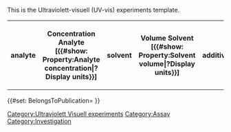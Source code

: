 <noinclude>
This is the Ultraviolett-visuell (UV-vis) experiments template.
</noinclude>
<includeonly><table class="wikitable" title="">
<tr>
<th title="analyte (catalyst)">analyte</th>
<th title="analyte concentration [{{#show: Property:Analyte concentration|?Display units}}]">Concentration Analyte [{{#show: Property:Analyte concentration|?Display units}}]</th>
<th title="solvent">solvent</th>
<th property="hidden" title="solvent volume [{{#show: Property:Solvent volume|?Display units}}]">Volume Solvent [{{#show: Property:Solvent volume|?Display units}}]</th>
<th title="additives">additives</th>
<th property="hidden" title="additives concentration [mM]">Concentration Additives [mM]</th>

<th title="absorption maximum [{{#show: Property:Absorption Max|?Display units}}]">Abs. 1 Analyte [{{#show: Property:Absorption Max|?Display units}}]</th>
<th title="absorption intensity maximum [{{#show: Property:Absorption Intensity Max|?Display units}}]">Int. Abs. 1 Analyte [{{#show: Property:Absorption Intensity Max|?Display units}}]</th>
<th title="emission maximum [{{#show: Property:Emission Max|?Display units}}]">Rel. Emission 1 [{{#show: Property:Emission Max|?Display units}}]</th>
<th title="emission intensity maximum [{{#show: Property:Emission Intensity Max|?Display units}}]">Intensity Rel. Em. 1 [{{#show: Property:Emission Intensity Max|?Display units}}]</th>

<th property="hidden" title="absorption maximum 2 [{{#show: Property:Absorption Max 2|?Display units}}]">Abs. 2 Analyte [{{#show: Property:Absorption Max 2|?Display units}}]</th>
<th property="hidden" title="absorption intensity maximum 2 [{{#show: Property:Absorption Intensity Max 2|?Display units}}]">Int. Abs. 2 Analyte [{{#show: Property:Absorption Intensity Max 2|?Display units}}]</th>
<th property="hidden" title="emission maximum 2 [{{#show: Property:Emission Max 2|?Display units}}]">Rel. Emission 2 [{{#show: Property:Emission Max 2|?Display units}}]</th>
<th property="hidden" title="emission intensity maximum 2 [{{#show: Property:Emission Intensity Max 2|?Display units}}]">Intensity Rel. Em. 2 [{{#show: Property:Emission Intensity Max 2|?Display units}}]</th>

<th property="hidden" title="absorption maximum 3 [{{#show: Property:Absorption Max 3|?Display units}}]">Abs. 3 Analyte [{{#show: Property:Absorption Max 3|?Display units}}]</th>
<th property="hidden" title="absorption intensity maximum 3[{{#show: Property:Absorption Intensity Max 3|?Display units}}]">Int. Abs. 3 Analyte [{{#show: Property:Absorption Intensity Max|?Display units}}]</th>
<th property="hidden" title="emission maximum 3 [{{#show: Property:Emission Max 3|?Display units}}]">Rel. Emission 3 [{{#show: Property:Emission Max 3|?Display units}}]</th>
<th property="hidden" title="emission intensity maximum 3 [{{#show: Property:Emission Intensity Max 3|?Display units}}]">Intensity Rel. Em. 3 [{{#show: Property:Emission Intensity Max 3|?Display units}}]</th>

<th title="Interception number">Interception number</th>
<th title="Interception [{{#show: Property:Interception|?Display units}}]">Interception [{{#show: Property:Interception|?Display units}}]</th>
<th title="E0,0 [{{#show: Property:E0|?Display units}}]">E<sub>0/0</sub> [{{#show: Property:E0|?Display units}}]</th>
<th title="Additives absorption [{{#show: Property:Additives absorption|?Display units}}]">Abs. Additive [{{#show: Property:Additives absorption|?Display units}}]</th>
<th title="Intensity Additives absorption [{{#show: Property:Intensity Additives absorption|?Display units}}]">Intensity Abs. Add [{{#show: Property:Intensity Additives absorption|?Display units}}]</th>
<th title="gas (atmosphere)">Atmosphere, Gas</th>
<th title="temperature [{{#show: Property:TemperatureP|?Display units}}]" property="hidden">T [{{#show: Property:TemperatureP|?Display units}}]</th>
<th title="condition" property="hidden">Condition</th>
<th title="details" property="hidden">Details</th>
<th title="include" property="hidden">include</th>
</tr>
{{{experiments|}}}
</table>
{{#set: BelongsToPublication={{BASEPAGENAME}} }}
[[Category:Ultraviolett Visuell experiments]]
[[Category:Assay]]
[[Category:Investigation]]</includeonly>